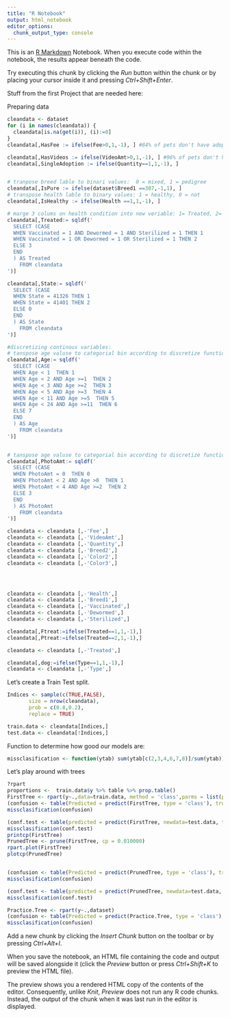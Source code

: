 ```yaml
---
title: "R Notebook"
output: html_notebook
editor_options: 
  chunk_output_type: console
---
```


This is an [R Markdown](http://rmarkdown.rstudio.com) Notebook. When you execute code within the notebook, the results appear beneath the code. 

Try executing this chunk by clicking the *Run* button within the chunk or by placing your cursor inside it and pressing *Ctrl+Shift+Enter*. 


Stuff from the first Project that are needed here:


Preparing data
```r
cleandata <- dataset
for (i in names(cleandata)) {
  cleandata[is.na(get(i)), (i):=0] 
} 
cleandata[,HasFee := ifelse(Fee>0,1,-1), ] #84% of pets don't have adoption fee. In order for the those who have fees those who have fees to become a meaningful group we are turning this Binary

cleandata[,HasVideos := ifelse(VideoAmt>0,1,-1), ] #96% of pets don't have videos on their profiles. This is why it is more interesting to ask if having videos at all make any difference, hence we turn this Binary as well. 
cleandata[,SingleAdoption := ifelse(Quantity==1,1,-1), ]


# tranpose breed lable to binari values:  0 = mixed, 1 = pedigree
cleandata[,IsPure := ifelse(dataset$Breed1 ==307,-1,1), ]
# transpose health lable to binary values: 1 = healthy, 0 = not
cleandata[,IsHealthy := ifelse(Health ==1,1,-1), ]

# marge 3 colums on health condition into new veriable: 1= Treated, 2= semi treated, 3= not treated
cleandata[,Treated:= sqldf('
  SELECT (CASE
  WHEN Vaccinated = 1 AND Dewormed = 1 AND Sterilized = 1 THEN 1
  WHEN Vaccinated = 1 OR Dewormed = 1 OR Sterilized = 1 THEN 2
  ELSE 3
  END
  ) AS Treated
    FROM cleandata
')]

cleandata[,State:= sqldf('
  SELECT (CASE
  WHEN State = 41326 THEN 1
  WHEN State = 41401 THEN 2
  ELSE 0
  END
  ) AS State
    FROM cleandata
')]

#discretizing continous variables:
# tanspose age valuse to categorial bin according to discretize function
cleandata[,Age:= sqldf('
  SELECT (CASE
  WHEN Age < 1  THEN 1
  WHEN Age < 2 AND Age >=1  THEN 2
  WHEN Age < 3 AND Age >=2  THEN 3
  WHEN Age < 5 AND Age >=3  THEN 4
  WHEN Age < 11 AND Age >=5  THEN 5
  WHEN Age < 24 AND Age >=11  THEN 6
  ELSE 7
  END
  ) AS Age
    FROM cleandata
')]


# tanspose age valuse to categorial bin according to discretize function
cleandata[,PhotoAmt:= sqldf('
  SELECT (CASE
  WHEN PhotoAmt = 0  THEN 0
  WHEN PhotoAmt < 2 AND Age >0  THEN 1
  WHEN PhotoAmt < 4 AND Age >=2  THEN 2
  ELSE 3
  END
  ) AS PhotoAmt
    FROM cleandata
')]

cleandata <- cleandata [,-'Fee',]
cleandata <- cleandata [,-'VideoAmt',]
cleandata <- cleandata [,-'Quantity',]
cleandata <- cleandata [,-'Breed2',]
cleandata <- cleandata [,-'Color2',]
cleandata <- cleandata [,-'Color3',]




cleandata <- cleandata [,-'Health',]
cleandata <- cleandata [,-'Breed1',]
cleandata <- cleandata [,-'Vaccinated',]
cleandata <- cleandata [,-'Dewormed',]
cleandata <- cleandata [,-'Sterilized',]

cleandata[,Ftreat:=ifelse(Treated==1,1,-1),]
cleandata[,Ptreat:=ifelse(Treated==2,1,-1),]

cleandata <- cleandata [,-'Treated',]

cleandata[,dog:=ifelse(Type==1,1,-1),]
cleandata <- cleandata [,-'Type',]
```




Let's create a Train Test split.
```r
Indices <- sample(c(TRUE,FALSE),
       size = nrow(cleandata),
       prob = c(0.8,0.2),
       replace = TRUE)

train.data <- cleandata[Indices,]
test.data <- cleandata[!Indices,]
```

Function to determine how good our models are:
```r
missclasification <- function(ytab) sum(ytab[c(2,3,4,6,7,8)]/sum(ytab)) 
```



Let's play around with trees 
```r
?rpart
proportions <-  train.data$y %>% table %>% prop.table()
FirstTree <- rpart(y~.,data=train.data, method = 'class',parms = list(prior = proportions))
(confusion <- table(Predicted = predict(FirstTree, type = 'class'), true = train.data$y))
missclasification(confusion)

(conf.test <- table(predicted = predict(FirstTree, newdata=test.data, type = 'class'), Truth = test.data$y))
missclasification(conf.test)
printcp(FirstTree)
PrunedTree <- prune(FirstTree, cp = 0.010000)
rpart.plot(FirstTree)
plotcp(PrunedTree)


(confusion <- table(Predicted = predict(PrunedTree, type = 'class'), true = train.data$y))
missclasification(confusion)

(conf.test <- table(predicted = predict(PrunedTree, newdata=test.data, type = 'class'), Truth = test.data$y))
missclasification(conf.test)
```

```r
Practice.Tree <- rpart(y~.,dataset)
(confusion <- table(Predicted = predict(Practice.Tree, type = 'class'), true = dataset$y))
missclasification(confusion)


```



Add a new chunk by clicking the *Insert Chunk* button on the toolbar or by pressing *Ctrl+Alt+I*.

When you save the notebook, an HTML file containing the code and output will be saved alongside it (click the *Preview* button or press *Ctrl+Shift+K* to preview the HTML file).

The preview shows you a rendered HTML copy of the contents of the editor. Consequently, unlike *Knit*, *Preview* does not run any R code chunks. Instead, the output of the chunk when it was last run in the editor is displayed.
